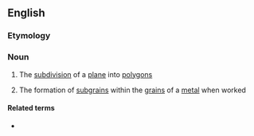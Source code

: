 ==English==

===Etymology===
{{suffix|en|polygon|ization}}

===Noun===
{{en-noun}}

# {{lb|en|mathematics}} The [[subdivision]] of a [[plane]] into [[polygon]]s
# {{lb|en|metallurgy}} The formation of [[subgrain]]s within the [[grain]]s of a [[metal]] when worked

====Related terms====
* {{l|en|polygonize}}